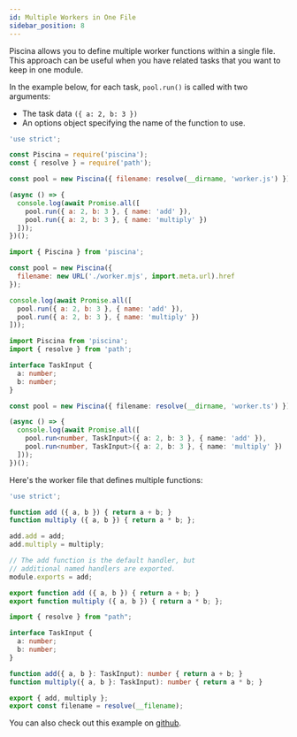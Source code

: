 ```yaml
---
id: Multiple Workers in One File
sidebar_position: 8
---
```



Piscina allows you to define multiple worker functions within a single file. This approach can be useful when you have related tasks that you want to keep in one module.

In the example below, for each task, `pool.run()` is called with two arguments:
- The task data `({ a: 2, b: 3 })`
- An options object specifying the name of the function to use.

<Tabs>
<TabItem value="Javascript">

```javascript title="index.js"
'use strict';

const Piscina = require('piscina');
const { resolve } = require('path');

const pool = new Piscina({ filename: resolve(__dirname, 'worker.js') });

(async () => {
  console.log(await Promise.all([
    pool.run({ a: 2, b: 3 }, { name: 'add' }),
    pool.run({ a: 2, b: 3 }, { name: 'multiply' })
  ]));
})();
```

```javascript title="index.mjs"
import { Piscina } from 'piscina';

const pool = new Piscina({
  filename: new URL('./worker.mjs', import.meta.url).href
});

console.log(await Promise.all([
  pool.run({ a: 2, b: 3 }, { name: 'add' }),
  pool.run({ a: 2, b: 3 }, { name: 'multiply' })
]));

```

</TabItem>

<TabItem value="Typescript">

```typescript title="index.ts"
import Piscina from 'piscina';
import { resolve } from 'path';

interface TaskInput {
  a: number;
  b: number;
}

const pool = new Piscina({ filename: resolve(__dirname, 'worker.ts') });

(async () => {
  console.log(await Promise.all([
    pool.run<number, TaskInput>({ a: 2, b: 3 }, { name: 'add' }),
    pool.run<number, TaskInput>({ a: 2, b: 3 }, { name: 'multiply' })
  ]));
})();
```

</TabItem>
</Tabs>

Here's the worker file that defines multiple functions:

<Tabs>
<TabItem value="Javascript">

```javascript title="worker.js"
'use strict';

function add ({ a, b }) { return a + b; }
function multiply ({ a, b }) { return a * b; };

add.add = add;
add.multiply = multiply;

// The add function is the default handler, but
// additional named handlers are exported.
module.exports = add;
```

```javascript title="worker.mjs"
export function add ({ a, b }) { return a + b; }
export function multiply ({ a, b }) { return a * b; };
```

</TabItem>

<TabItem value="Typescript">

```typescript title="worker.ts"
import { resolve } from "path";

interface TaskInput {
  a: number;
  b: number;
}

function add({ a, b }: TaskInput): number { return a + b; }
function multiply({ a, b }: TaskInput): number { return a * b; }

export { add, multiply };
export const filename = resolve(__filename);
```

</TabItem>
</Tabs>

You can also check out this example on [github](https://github.com/piscinajs/piscina/tree/current/examples/multiple-workers-one-file).